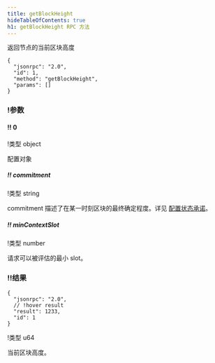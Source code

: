 ```yaml
---
title: getBlockHeight
hideTableOfContents: true
h1: getBlockHeight RPC 方法
---
```


返回节点的当前区块高度

<APIMethod>

```jsonc !!request curl
{
  "jsonrpc": "2.0",
  "id": 1,
  "method": "getBlockHeight",
  "params": []
}
```

### !参数

#### !! 0

!类型 object

配置对象

##### !! commitment

!类型 string

commitment 描述了在某一时刻区块的最终确定程度。详见
[配置状态承诺](/docs/rpc#configuring-state-commitment)。

##### !! minContextSlot

!类型 number

请求可以被评估的最小 slot。

### !!结果

```jsonc !response
{
  "jsonrpc": "2.0",
  // !hover result
  "result": 1233,
  "id": 1
}
```

!类型 u64

当前区块高度。

</APIMethod>
